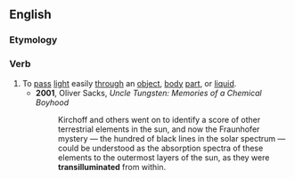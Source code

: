 ==English==

===Etymology===
{{prefix|en|trans|illuminate}}

===Verb===
{{en-verb|transilluminat}}

# To [[pass]] [[light]] easily [[through]] an [[object]], [[body]] [[part]], or [[liquid]].
#* '''2001''', Oliver Sacks, ''Uncle Tungsten: Memories of a Chemical Boyhood''
#*: Kirchoff and others went on to identify a score of other terrestrial elements in the sun, and now the Fraunhofer mystery — the hundred of black lines in the solar spectrum — could be understood as the absorption spectra of these elements to the outermost layers of the sun, as they were '''transilluminated''' from within.